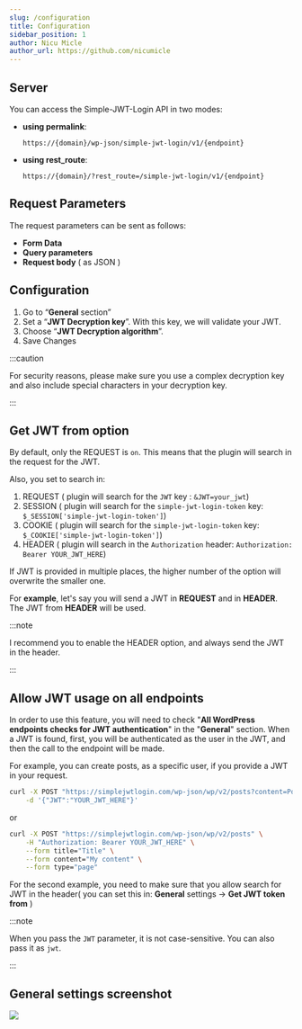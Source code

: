 ```yaml
---
slug: /configuration
title: Configuration
sidebar_position: 1
author: Nicu Micle
author_url: https://github.com/nicumicle
---
```



## Server

You can access the Simple-JWT-Login API in two modes:
  - **using permalink**: 
    ```
    https://{domain}/wp-json/simple-jwt-login/v1/{endpoint}
    ```
  - **using rest_route**: 
    ```
    https://{domain}/?rest_route=/simple-jwt-login/v1/{endpoint}
    ```

## Request Parameters

The request parameters can be sent as follows:
 - **Form Data**
 - **Query parameters**
 - **Request body** ( as JSON )
 

## Configuration

1. Go to “**General** section”
2. Set a “**JWT Decryption key**”. With this key, we will validate your JWT.
3. Choose “**JWT Decryption algorithm**”.
4. Save Changes

:::caution

For security reasons, please make sure you use a complex decryption key and also include special characters in your decryption key.

:::


## Get JWT from option
By default, only the REQUEST is `on`.  This means that the plugin will search in the request for the JWT. 

Also, you set to search in: 
1. REQUEST ( plugin will search for the `JWT` key : `&JWT=your_jwt`)
2. SESSION ( plugin will search for the `simple-jwt-login-token` key:  `$_SESSION['simple-jwt-login-token']`)
3. COOKIE ( plugin will search for the `simple-jwt-login-token` key: `$_COOKIE['simple-jwt-login-token']`)
4. HEADER ( plugin will search in the `Authorization` header: `Authorization: Bearer YOUR_JWT_HERE`)

If JWT is provided in multiple places, the higher number of the option will overwrite the smaller one.

For **example**, let's say you will send a JWT in **REQUEST** and in **HEADER**. The JWT from **HEADER** will be used. 

:::note

I recommend you to enable the HEADER option, and always send the JWT in the header.

:::

## Allow JWT usage on all endpoints
 
In order to use this feature, you will need to check "**All WordPress endpoints checks for JWT authentication**" in the "**General**" section.
When a JWT is found, first, you will be authenticated as the user in the JWT, and then the call to the endpoint will be made.

For example, you can create posts, as a specific user, if you provide a JWT in your request.

```bash
curl -X POST "https://simplejwtlogin.com/wp-json/wp/v2/posts?content=PostContent&title=PostTitle" \
    -d '{"JWT":"YOUR_JWT_HERE"}'
```

or 

```bash
curl -X POST "https://simplejwtlogin.com/wp-json/wp/v2/posts" \
    -H "Authorization: Bearer YOUR_JWT_HERE" \
    --form title="Title" \
    --form content="My content" \
    --form type="page"
```

For the second example, you need to make sure that you allow search for JWT in the header( you can set this in: **General** settings -> **Get JWT token from** )

:::note

When you pass the `JWT` parameter, it is not case-sensitive. You can also pass it as `jwt`.

:::

## General settings screenshot

![](https://github.com/nicumicle/simple-jwt-login/blob/master/wordpress.org/assets/screenshot-2.png?raw=true)